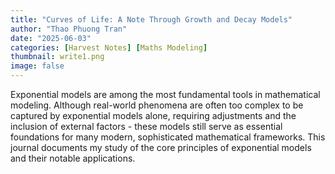 ```yaml
---
title: "Curves of Life: A Note Through Growth and Decay Models"
author: "Thao Phuong Tran"
date: "2025-06-03"
categories: [Harvest Notes] [Maths Modeling]
thumbnail: write1.png
image: false
---
```


Exponential models are among the most fundamental tools in mathematical modeling. Although real-world phenomena are often too complex to be captured by exponential models alone, requiring adjustments and the inclusion of external factors - these models still serve as essential foundations for many modern, sophisticated mathematical frameworks. This journal documents my study of the core principles of exponential models and their notable applications.
